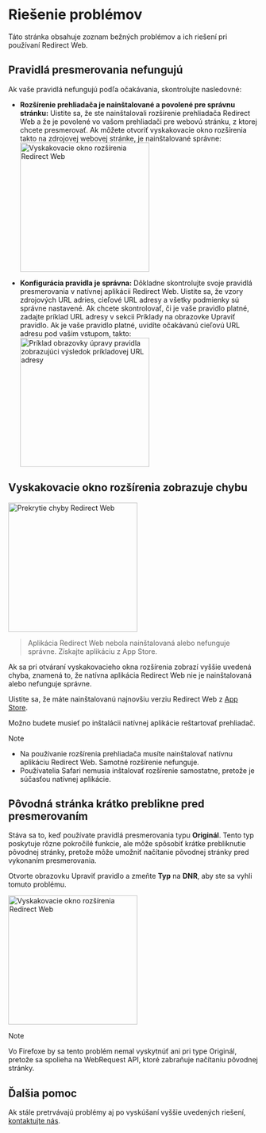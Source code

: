 
# Riešenie problémov

Táto stránka obsahuje zoznam bežných problémov a ich riešení pri používaní Redirect Web.

<TOCInline toc={toc} />

## Pravidlá presmerovania nefungujú

Ak vaše pravidlá nefungujú podľa očakávania, skontrolujte nasledovné:

- **Rozšírenie prehliadača je nainštalované a povolené pre správnu stránku:** Uistite sa, že ste nainštalovali rozšírenie prehliadača Redirect Web a že je povolené vo vašom prehliadači pre webovú stránku, z ktorej chcete presmerovať. Ak môžete otvoriť vyskakovacie okno rozšírenia takto na zdrojovej webovej stránke, je nainštalované správne:
    <Image src={ExtensionPopup} alt="Vyskakovacie okno rozšírenia Redirect Web" width="260" hasShadow/>

- **Konfigurácia pravidla je správna:** Dôkladne skontrolujte svoje pravidlá presmerovania v natívnej aplikácii Redirect Web. Uistite sa, že vzory zdrojových URL adries, cieľové URL adresy a všetky podmienky sú správne nastavené. Ak chcete skontrolovať, či je vaše pravidlo platné, zadajte príklad URL adresy v sekcii Príklady na obrazovke Upraviť pravidlo. Ak je vaše pravidlo platné, uvidíte očakávanú cieľovú URL adresu pod vaším vstupom, takto:
    <Image src={RuleEditExampleResult} alt="Príklad obrazovky úpravy pravidla zobrazujúci výsledok príkladovej URL adresy" width="260" hasShadow/>

## Vyskakovacie okno rozšírenia zobrazuje chybu

<Image src={ErrorOverlay} alt="Prekrytie chyby Redirect Web" width="260" hasShadow hasRoundedCorners/>

> Aplikácia Redirect Web nebola nainštalovaná alebo nefunguje správne.
> Získajte aplikáciu z App Store.

Ak sa pri otváraní vyskakovacieho okna rozšírenia zobrazí vyššie uvedená chyba, znamená to, že natívna aplikácia Redirect Web nie je nainštalovaná alebo nefunguje správne.

Uistite sa, že máte nainštalovanú najnovšiu verziu Redirect Web z [App Store](https://apps.apple.com/app/id1571283503).

Možno budete musieť po inštalácii natívnej aplikácie reštartovať prehliadač.

> [!NOTE]
> * Na používanie rozšírenia prehliadača musíte nainštalovať natívnu aplikáciu Redirect Web. Samotné rozšírenie nefunguje.
> * Používatelia Safari nemusia inštalovať rozšírenie samostatne, pretože je súčasťou natívnej aplikácie.

## Pôvodná stránka krátko preblikne pred presmerovaním

Stáva sa to, keď používate pravidlá presmerovania typu **Originál**. Tento typ poskytuje rôzne pokročilé funkcie, ale môže spôsobiť krátke prebliknutie pôvodnej stránky, pretože môže umožniť načítanie pôvodnej stránky pred vykonaním presmerovania.

Otvorte obrazovku Upraviť pravidlo a zmeňte **Typ** na **DNR**, aby ste sa vyhli tomuto problému.

<Image src={EditRuleDnr} alt="Vyskakovacie okno rozšírenia Redirect Web" height="260" hasShadow hasRoundedCorners/>

> [!NOTE]
> Vo Firefoxe by sa tento problém nemal vyskytnúť ani pri type Originál, pretože sa spolieha na WebRequest API, ktoré zabraňuje načítaniu pôvodnej stránky.

## Ďalšia pomoc

Ak stále pretrvávajú problémy aj po vyskúšaní vyššie uvedených riešení, [kontaktujte nás](./contact-us).